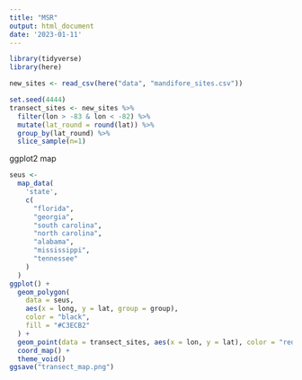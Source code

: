 ```yaml
---
title: "MSR"
output: html_document
date: '2023-01-11'
---
```


```r
library(tidyverse)
library(here)
```

```r
new_sites <- read_csv(here("data", "mandifore_sites.csv"))
```


```r
set.seed(4444)
transect_sites <- new_sites %>% 
  filter(lon > -83 & lon < -82) %>% 
  mutate(lat_round = round(lat)) %>% 
  group_by(lat_round) %>% 
  slice_sample(n=1)
```

ggplot2 map

```r
seus <-
  map_data(
    'state',
    c(
      "florida",
      "georgia",
      "south carolina",
      "north carolina",
      "alabama",
      "mississippi",
      "tennessee"
    )
  )
ggplot() +
  geom_polygon(
    data = seus,
    aes(x = long, y = lat, group = group),
    color = "black",
    fill = "#C3ECB2"
  ) +
  geom_point(data = transect_sites, aes(x = lon, y = lat), color = "red") +
  coord_map() +
  theme_void()
ggsave("transect_map.png")
```
